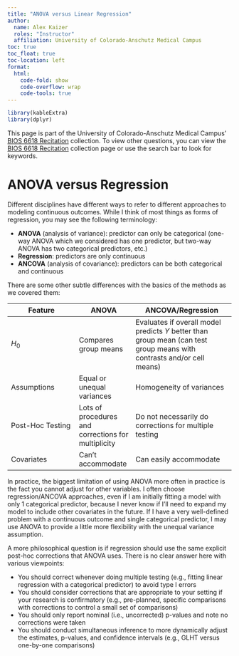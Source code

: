 ```yaml
---
title: "ANOVA versus Linear Regression"
author: 
  name: Alex Kaizer
  roles: "Instructor"
  affiliation: University of Colorado-Anschutz Medical Campus
toc: true
toc_float: true
toc-location: left
format:
  html:
    code-fold: show
    code-overflow: wrap 
    code-tools: true
---
```


```r
library(kableExtra)
library(dplyr)
```

This page is part of the University of Colorado-Anschutz Medical Campus' [BIOS 6618 Recitation](/recitation/index.qmd) collection. To view other questions, you can view the [BIOS 6618 Recitation](/recitation/index.qmd) collection page or use the search bar to look for keywords.

# ANOVA versus Regression

Different disciplines have different ways to refer to different approaches to modeling continuous outcomes. While I think of most things as forms of regression, you may see the following terminology:

- **ANOVA** (analysis of variance): predictor can only be categorical (one-way ANOVA which we considered has one predictor, but two-way ANOVA has two categorical predictors, etc.)
- **Regression**: predictors are only continuous
- **ANCOVA** (analysis of covariance): predictors can be both categorical and continuous

There are some other subtle differences with the basics of the methods as we covered them:

| **Feature**      | **ANOVA**     | **ANCOVA/Regression**    |
|------------------|---------------|--------------------------|
| $H_0$ | Compares group means | Evaluates if overall model predicts $Y$ better than group mean (can test group means with contrasts and/or cell means) |
| Assumptions  | Equal or unequal variances | Homogeneity of variances  |
| Post-Hoc Testing | Lots of procedures and corrections for multiplicity | Do not necessarily do corrections for multiple testing   |
| Covariates | Can't accommodate | Can easily accommodate |

In practice, the biggest limitation of using ANOVA more often in practice is the fact you cannot adjust for other variables. I often choose regression/ANCOVA approaches, even if I am initially fitting a model with only 1 categorical predictor, because I never know if I'll need to expand my model to include other covariates in the future. If I have a very well-defined problem with a continuous outcome and single categorical predictor, I may use ANOVA to provide a little more flexibility with the unequal variance assumption.

A more philosophical question is if regression should use the same explicit post-hoc corrections that ANOVA uses. There is no clear answer here with various viewpoints:

- You should correct whenever doing multiple testing (e.g., fitting linear regression with a categorical predictor) to avoid type I errors
- You should consider corrections that are appropriate to your setting if your research is confirmatory (e.g., pre-planned, specific comparisons with corrections to control a small set of comparisons)
- You should only report nominal (i.e., uncorrected) p-values and note no corrections were taken
- You should conduct simultaneous inference to more dynamically adjust the estimates, p-values, and confidence intervals (e.g., GLHT versus one-by-one comparisons)


